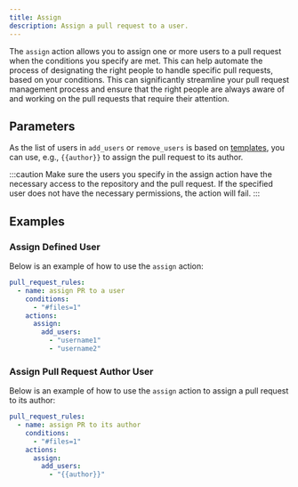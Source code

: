 ```yaml
---
title: Assign
description: Assign a pull request to a user.
---
```



The `assign` action allows you to assign one or more users to a pull request
when the conditions you specify are met. This can help automate the process of
designating the right people to handle specific pull requests, based on your
conditions. This can significantly streamline your pull request management
process and ensure that the right people are always aware of and working on the
pull requests that require their attention.

## Parameters

<ActionOptionsTable action="assign"  />

As the list of users in `add_users` or `remove_users` is based on
[templates](/configuration/data-types#template), you can use, e.g.,
`{{author}}` to assign the pull request to its author.

:::caution
  Make sure the users you specify in the assign action have the necessary
  access to the repository and the pull request. If the specified user does not
  have the necessary permissions, the action will fail.
:::

## Examples

### Assign Defined User

Below is an example of how to use the `assign` action:

```yaml
pull_request_rules:
  - name: assign PR to a user
    conditions:
      - "#files=1"
    actions:
      assign:
        add_users:
          - "username1"
          - "username2"
```

### Assign Pull Request Author User

Below is an example of how to use the `assign` action to assign a pull request
to its author:

```yaml
pull_request_rules:
  - name: assign PR to its author
    conditions:
      - "#files=1"
    actions:
      assign:
        add_users:
          - "{{author}}"
```
